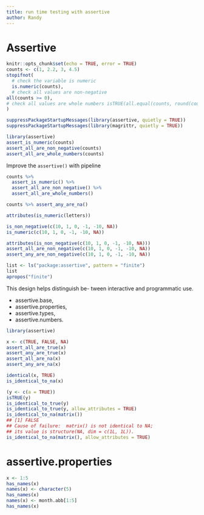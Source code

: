 ```yaml
---
title: run time testing with assertive
author: Randy
---
```


# Assertive

```r
knitr::opts_chunk$set(echo = TRUE, error = TRUE)
counts <- c(1, 2.2, 3, 4.5)
stopifnot(
  # check the variable is numeric
  is.numeric(counts),
  # check all values are non-negative
all(counts >= 0),
# check all values are whole numbers isTRUE(all.equal(counts, round(counts)))
)
```


```r
suppressPackageStartupMessages(library(assertive, quietly = TRUE))
suppressPackageStartupMessages(library(magrittr, quietly = TRUE))

library(assertive)
assert_is_numeric(counts)
assert_all_are_non_negative(counts)
assert_all_are_whole_numbers(counts)
```


Improve the `assertive()` with pipeline

```r
counts %>%
  assert_is_numeric() %>%
  assert_all_are_non_negative() %>%
  assert_all_are_whole_numbers()

counts %>% assert_any_are_na()
```

```r
attributes(is_numeric(letters))

is_non_negative(c(10, 1, 0, -1, -10, NA))
is_numeric(c(10, 1, 0, -1, -10, NA))

attributes(is_non_negative(c(10, 1, 0, -1, -10, NA)))
assert_all_are_non_negative(c(10, 1, 0, -1, -10, NA))
assert_any_are_non_negative(c(10, 1, 0, -1, -10, NA))
```

```r
list <- ls("package:assertive", pattern = "finite")
list
apropos("finite")

```

This design helps distinguish be- tween interactive and programmatic use.

- assertive.base, 
- assertive.properties, 
- assertive.types, 
- assertive.numbers.

```r
library(assertive)

x <- c(TRUE, FALSE, NA)
assert_all_are_true(x)
assert_any_are_true(x)
assert_all_are_na(x)
assert_any_are_na(x)

identical(x, TRUE)
is_identical_to_na(x)
```


```r
(y <- c(a = TRUE))
isTRUE(y)
is_identical_to_true(y)
is_identical_to_true(y, allow_attributes = TRUE)
is_identical_to_na(matrix())
## [1] FALSE
## Cause of failure:  matrix() is not identical to NA; 
## its value is structure(NA, dim = c(1L, 1L)). 
is_identical_to_na(matrix(), allow_attributes = TRUE)
```


# assertive.properties

```r
x <- 1:5
has_names(x)
names(x) <- character(5)
has_names(x)
names(x) <- month.abb[1:5]
has_names(x)
```
























